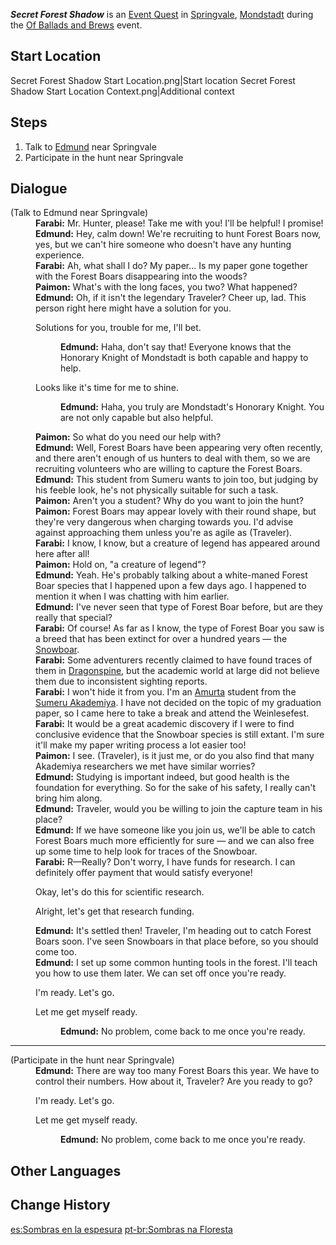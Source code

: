 {{Quest Infobox
|id            = 73677
|image         = Secret Forest Shadow Start Location Context.png
|type          = World
|summary       = <!-- editor written summary. quest description goes to dialogue -->
|requirement   = [[Sounds From Afar (Quest)|Sounds From Afar]]
|characters    = Traveler; Paimon; Edmund; Farabi
|startLocation = [[Springvale]], [[Mondstadt]]
|region        = Mondstadt
|area          = Windwail Highland
|subarea       = Springvale
|prev          = 
|next          = Farmland Fugitives
|exp           = 
|mora          = 
|primogems     = 
|other         = {{Card List|Adventurer's Experience*2,Wanderer's Advice*4}}
* Unlocks the ''Expulsion'' segment in the [[Of Ballads and Brews/Autumn Crisis|Autumn Crisis]] part of event
|event_name    = Of Ballads and Brews
}}
'''''Secret Forest Shadow''''' is an [[Event Quest]] in [[Springvale]], [[Mondstadt]] during the [[Of Ballads and Brews]] event.

==Start Location==
<gallery>
Secret Forest Shadow Start Location.png|Start location
Secret Forest Shadow Start Location Context.png|Additional context
</gallery>

==Steps==
# Talk to [[Edmund]] near Springvale
# Participate in the hunt near Springvale
<!--
==Gameplay Notes==
-->
==Dialogue==
{{Quest Description|Outside of Springvale, the hunter Edmund, who is busying himself with chasing [[Forest Boar]]s away, is arguing with a young man who is dressed like a student from [[Sumeru]]...}}
{{Dialogue start}}
;(Talk to Edmund near Springvale)
:'''Farabi:''' Mr. Hunter, please! Take me with you! I'll be helpful! I promise!
:'''Edmund:''' Hey, calm down! We're recruiting to hunt Forest Boars now, yes, but we can't hire someone who doesn't have any hunting experience.
:'''Farabi:''' Ah, what shall I do? My paper... Is my paper gone together with the Forest Boars disappearing into the woods?
:'''Paimon:''' What's with the long faces, you two? What happened?
:'''Edmund:''' Oh, if it isn't the legendary Traveler? Cheer up, lad. This person right here might have a solution for you.
:{{DIcon}} Solutions for you, trouble for me, I'll bet.
::'''Edmund:''' Haha, don't say that! Everyone knows that the Honorary Knight of Mondstadt is both capable and happy to help.
:{{DIcon}} Looks like it's time for me to shine.
::'''Edmund:''' Haha, you truly are Mondstadt's Honorary Knight. You are not only capable but also helpful.
:'''Paimon:''' So what do you need our help with?
:'''Edmund:''' Well, Forest Boars have been appearing very often recently, and there aren't enough of us hunters to deal with them, so we are recruiting volunteers who are willing to capture the Forest Boars.
:'''Edmund:''' This student from Sumeru wants to join too, but judging by his feeble look, he's not physically suitable for such a task.
:'''Paimon:''' Aren't you a student? Why do you want to join the hunt?
:'''Paimon:''' Forest Boars may appear lovely with their round shape, but they're very dangerous when charging towards you. I'd advise against approaching them unless you're as agile as (Traveler).
:'''Farabi:''' I know, I know, but a creature of legend has appeared around here after all!
:'''Paimon:''' Hold on, "a creature of legend"?
:'''Edmund:''' Yeah. He's probably talking about a white-maned Forest Boar species that I happened upon a few days ago. I happened to mention it when I was chatting with him earlier.
:'''Edmund:''' I've never seen that type of Forest Boar before, but are they really that special?
:'''Farabi:''' Of course! As far as I know, the type of Forest Boar you saw is a breed that has been extinct for over a hundred years &mdash; the [[Snowboar]].
:'''Farabi:''' Some adventurers recently claimed to have found traces of them in [[Dragonspine]], but the academic world at large did not believe them due to inconsistent sighting reports.
:'''Farabi:''' I won't hide it from you. I'm an [[Amurta]] student from the [[Sumeru Akademiya]]. I have not decided on the topic of my graduation paper, so I came here to take a break and attend the Weinlesefest.
:'''Farabi:''' It would be a great academic discovery if I were to find conclusive evidence that the Snowboar species is still extant. I'm sure it'll make my paper writing process a lot easier too!
:'''Paimon:''' I see. (Traveler), is it just me, or do you also find that many Akademiya researchers we met have similar worries?
:'''Edmund:''' Studying is important indeed, but good health is the foundation for everything. So for the sake of his safety, I really can't bring him along.
:'''Edmund:''' Traveler, would you be willing to join the capture team in his place?
:'''Edmund:''' If we have someone like you join us, we'll be able to catch Forest Boars much more efficiently for sure &mdash; and we can also free up some time to help look for traces of the Snowboar.
:'''Farabi:''' R&mdash;Really? Don't worry, I have funds for research. I can definitely offer payment that would satisfy everyone!
:{{DIcon}} Okay, let's do this for scientific research.
:{{DIcon}} Alright, let's get that research funding.
:'''Edmund:''' It's settled then! Traveler, I'm heading out to catch Forest Boars soon. I've seen Snowboars in that place before, so you should come too.
:'''Edmund:''' I set up some common hunting tools in the forest. I'll teach you how to use them later. We can set off once you're ready.
:{{DIcon|Capture}} I'm ready. Let's go.
:{{DIcon}} Let me get myself ready.
::'''Edmund:''' No problem, come back to me once you're ready.
----
{{Quest Description|update|Participate in the hunting activities near Springvale for scientific research... or perhaps you should say "research funding." Look for the special Forest Boar.}}

;(Participate in the hunt near Springvale)
:'''Edmund:''' There are way too many Forest Boars this year. We have to control their numbers. How about it, Traveler? Are you ready to go?
:{{DIcon|Capture}} I'm ready. Let's go.
:{{DIcon}} Let me get myself ready.
::'''Edmund:''' No problem, come back to me once you're ready.
{{Dialogue end}}

==Other Languages==
{{Other Languages
|en      = Secret Forest Shadow
|zhs     = 林中秘影
|zhs_rm  = Línzhōng Mìyǐng
|zht     = 林中秘影
|zht_rm  = Línzhōng Mìyǐng
|zh_tl   = Mysterious Shadow in the Forest
|ja      = 森の中の秘影
|ja_rm   = Mori no Naka no Hiei{{Assumed}}
|ja_tl   = Mysterious Shadow in the Forest
|ko      = 숲속 의문의 그림자
|ko_rm   = Supsok Uimun-ui Geurimja
|ko_tl   = Mysterious Shadow in Forest
|es      = Sombras en la espesura
|es_tl   = Shadows in the Thicket
|fr      = Ombre secrète en forêt
|fr_tl   = Secret Shadow in Forest
|ru      = Тени в лесу
|ru_tl   = Shadows in the Forest
|th      = เงาลึกลับในป่า
|th_rm   = 
|th_tl   = 
|vi      = Ảo Ảnh Trong Rừng
|vi_tl   = 
|de      = Geheimer Schatten des Waldes
|de_tl   = Secret Shadow of the Forest
|id      = Bayangan Rahasia di Hutan
|id_tl   = Secret Shadow in the Forest
|pt      = Sombras na Floresta
|pt_tl   = Shadows in the Forest
}}

==Change History==
{{Change History|3.1}}

[[es:Sombras en la espesura]]
[[pt-br:Sombras na Floresta]]